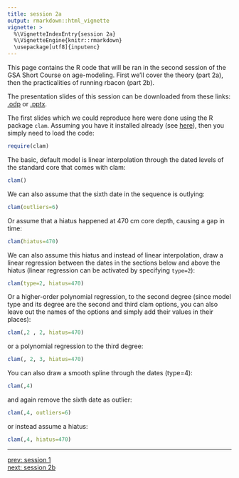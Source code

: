 ```yaml
---
title: session 2a
output: rmarkdown::html_vignette
vignette: >
  %\VignetteIndexEntry{session 2a}
  %\VignetteEngine{knitr::rmarkdown}
  \usepackage[utf8]{inputenc}
---
```


This page contains the R code that will be ran in the second session of the GSA Short Course on age-modeling. First we'll cover the theory (part 2a), then the practicalities of running rbacon (part 2b).

The presentation slides of this session can be downloaded from these links: [.odp](./2a_agemodels_theory.odp) or [.pptx](./2a_agemodels_theory.pptx).

The first slides which we could reproduce here were done using the R package `clam`. Assuming you have it installed already (see [here](intro.html)), then you simply need to load the code:

```r
require(clam)
```

The basic, default model is linear interpolation through the dated levels of the standard core that comes with clam:

```r
clam()
```

We can also assume that the sixth date in the sequence is outlying:

```r
clam(outliers=6)
```

Or assume that a hiatus happened at 470 cm core depth, causing a gap in time:

```r
clam(hiatus=470)
```

We can also assume this hiatus and instead of linear interpolation, draw a linear regression between the dates in the sections below and above the hiatus (linear regression can be activated by specifying `type=2`):

```r
clam(type=2, hiatus=470)
```

Or a higher-order polynomial regression, to the second degree (since model type and its degree are the second and third clam options, you can also leave out the names of the options and simply add their values in their places):

```r
clam(,2 , 2, hiatus=470)
```

or a polynomial regression to the third degree:

```r
clam(, 2, 3, hiatus=470)
```

You can also draw a smooth spline through the dates (type=4):

```r
clam(,4)
```

and again remove the sixth date as outlier:

```r
clam(,4, outliers=6)
```

or instead assume a hiatus:

```r
clam(,4, hiatus=470)
```


---

[prev: session 1](session_1.html)<br>
[next: session 2b](session_2b.html)
